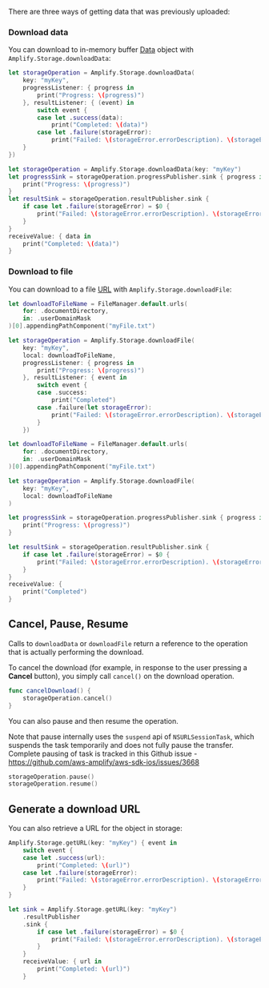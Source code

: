There are three ways of getting data that was previously uploaded:

### Download data

You can download to in-memory buffer [Data](https://developer.apple.com/documentation/foundation/data) object with `Amplify.Storage.downloadData`:

<BlockSwitcher>

<Block name="Listener (iOS 11+)">

```swift
let storageOperation = Amplify.Storage.downloadData(
    key: "myKey",
    progressListener: { progress in
        print("Progress: \(progress)")
    }, resultListener: { (event) in
        switch event {
        case let .success(data):
            print("Completed: \(data)")
        case let .failure(storageError):
            print("Failed: \(storageError.errorDescription). \(storageError.recoverySuggestion)")
    }
})
```

</Block>

<Block name="Combine (iOS 13+)">

```swift
let storageOperation = Amplify.Storage.downloadData(key: "myKey")
let progressSink = storageOperation.progressPublisher.sink { progress in
    print("Progress: \(progress)")
}
let resultSink = storageOperation.resultPublisher.sink {
    if case let .failure(storageError) = $0 {
        print("Failed: \(storageError.errorDescription). \(storageError.recoverySuggestion)")
    }
}
receiveValue: { data in
    print("Completed: \(data)")
}
```

</Block>

</BlockSwitcher>

### Download to file

You can download to a file [URL](https://developer.apple.com/documentation/foundation/url) with `Amplify.Storage.downloadFile`:

<BlockSwitcher>

<Block name="Listener (iOS 11+)">

```swift
let downloadToFileName = FileManager.default.urls(
    for: .documentDirectory,
    in: .userDomainMask
)[0].appendingPathComponent("myFile.txt")

let storageOperation = Amplify.Storage.downloadFile(
    key: "myKey",
    local: downloadToFileName,
    progressListener: { progress in
        print("Progress: \(progress)")
    }, resultListener: { event in
        switch event {
        case .success:
            print("Completed")
        case .failure(let storageError):
            print("Failed: \(storageError.errorDescription). \(storageError.recoverySuggestion)")
        }
    })
```

</Block>

<Block name="Combine (iOS 13+)">

```swift
let downloadToFileName = FileManager.default.urls(
    for: .documentDirectory,
    in: .userDomainMask
)[0].appendingPathComponent("myFile.txt")

let storageOperation = Amplify.Storage.downloadFile(
    key: "myKey",
    local: downloadToFileName
)

let progressSink = storageOperation.progressPublisher.sink { progress in
    print("Progress: \(progress)")
}

let resultSink = storageOperation.resultPublisher.sink {
    if case let .failure(storageError) = $0 {
        print("Failed: \(storageError.errorDescription). \(storageError.recoverySuggestion)")
    }
}
receiveValue: {
    print("Completed")
}
```

</Block>

</BlockSwitcher>

## Cancel, Pause, Resume

Calls to `downloadData` or `downloadFile` return a reference to the operation that is actually performing the download.

To cancel the download (for example, in response to the user pressing a **Cancel** button), you simply call `cancel()` on the download operation.

```swift
func cancelDownload() {
    storageOperation.cancel()
}
```

You can also pause and then resume the operation.

<Callout>

Note that pause internally uses the `suspend` api of `NSURLSessionTask`, which suspends the task temporarily and does not fully pause the transfer. Complete pausing of task is tracked in this Github issue - https://github.com/aws-amplify/aws-sdk-ios/issues/3668

</Callout>

```swift
storageOperation.pause()
storageOperation.resume()
```

## Generate a download URL

You can also retrieve a URL for the object in storage:

<BlockSwitcher>

<Block name="Listener (iOS 11+)">

```swift
Amplify.Storage.getURL(key: "myKey") { event in
    switch event {
    case let .success(url):
        print("Completed: \(url)")
    case let .failure(storageError):
        print("Failed: \(storageError.errorDescription). \(storageError.recoverySuggestion)")
    }
}
```

</Block>

<Block name="Combine (iOS 13+)">

```swift
let sink = Amplify.Storage.getURL(key: "myKey")
    .resultPublisher
    .sink {
        if case let .failure(storageError) = $0 {
            print("Failed: \(storageError.errorDescription). \(storageError.recoverySuggestion)")
        }
    }
    receiveValue: { url in
        print("Completed: \(url)")
    }
```

</Block>

</BlockSwitcher>
